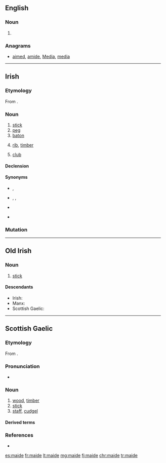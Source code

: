 ==English==

===Noun===
{{en-noun}}

# {{obsolete spelling of|maid|lang=en}}

===Anagrams===
* [[aimed#English|aimed]], [[amide#English|amide]], [[Media#English|Media]], [[media#English|media]]

----

==Irish==

===Etymology===
From {{etyl|sga|ga}} {{m|sga|maide}}.

===Noun===
{{ga-noun|g=m|maide|maidí}}

# [[stick]]
# [[peg]]
# [[baton]]
# {{label|sga|nautical}} [[rib]], [[timber]]
# {{label|sga|golf}} [[club]]

====Declension====
{{ga-noun-m4|m|aide|aidí}}

====Synonyms====
* {{sense|stick}}, {{l/ga|slat}}
* {{sense|peg}} {{l/ga|tairne}}, {{l/ga|pionna}}, {{l/ga|bacán}}
* {{sense|stick, baton}} {{l/ga|bata}}
* {{sense|rib, timber}} {{l/ga|easna}}

===Mutation===
{{ga mut cons|m|aide}}

----

==Old Irish==

===Noun===
{{head|sga|noun|g=m}}

# [[stick]]

====Descendants====
* Irish: {{l/ga|maide}}
* Manx: {{l/gv|maidjey}}
* Scottish Gaelic: {{l/gd|maide}}

----

==Scottish Gaelic==

===Etymology===
From {{etyl|sga|gd}} {{m|sga|maide}}.

===Pronunciation===
* {{IPA|[mad̊ʲɪ]|lang=gd}}

===Noun===
{{gd-noun|g=m|gen=maide|pl=maidean|pl2=maideachan}}

# [[wood]], [[timber]]
# [[stick]]
# [[staff]], [[cudgel]]

====Derived terms====
{{der3|{{l|gd|ceann-maide||block, blockhead}}
|{{l|gd|clàr-maide||stick laid across a doorway to close up the space between door and floor and exclude wind}}
|{{l|gd|each-maide||mason's tress}}
|{{l|gd|maide a' bhallain||stick run through the handles of a tub when carrying it}}
|{{l|gd|maide a' bhuntàta||stick for mashing potatoes}}
|{{l|gd|maide-briste||broken stick; pair of tongs formed of a broken stick}}
|{{l|gd|maide-builg||bilge-piece of boat}}
|{{l|gd|maide-buinn||base or stock of a spinning-wheel}}
|{{l|gd|maide-ceangail||piece of wood joining the two beams of the rafters of a house}}
|{{l|gd|maide-coire||spirtle}}
|{{l|gd|maide-crois||crutch}}
|{{l|gd|maide-doichill||stick placed across a doorway instead of closing the door, when people were dining}}
|{{l|gd|maide-droma||roof tree}}
|{{l|gd|maide-feannaig||projecting piece of wood which appears above the thatch at each end of a blackhouse}}
|{{l|gd|maide-frasaidh||stick used for separating the ears of corn from the sheaves}}
|{{l|gd|maide-leigidh||weaver's turning-stick}}
|{{l|gd|maide-lunndaidh||lever, handspike}}
|{{l|gd|maide-measg||boy's top}}
|{{l|gd|maide-meidhe||beam of a balance}}
|{{l|gd|maide-milis||liquorice}}
|{{l|gd|maide-nigheadaireachd||washing-stick}}
|{{l|gd|maide-poit||thivel, pot-stick, spirtle}}
|{{l|gd|maide-reang||stringer of a boat; ladder-step}}
|{{l|gd|maide-singlidh||single-stick}}
|{{l|gd|cas-mhaide||wooden leg}}
|{{l|gd|aon-mhaide||simultaneous pull}}
|{{l|gd|làir-mhaide||see-saw}}}}

===References===
* {{R:Dwelly}}

[[es:maide]]
[[fr:maide]]
[[lt:maide]]
[[mg:maide]]
[[fj:maide]]
[[chr:maide]]
[[tr:maide]]